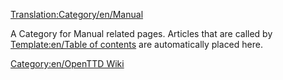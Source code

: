 [[Translation:Category/en/Manual]]

A Category for Manual related pages.
Articles that are called by [[Template:en/Table of contents]] are automatically placed here.

[[Category:en/OpenTTD Wiki]]